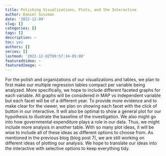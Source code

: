 ```yaml
---
title: Polishing Visualizations, Plots, and the Interactive
author: Daniel Sussman
date: '2022-12-09'
slug: []
categories: []
tags: []
description: ~
toc: yes
authors: []
series: []
lastmod: '2022-12-02T09:57:34-05:00'
featuredVideo: ~
featuredImage: ~
---
```


For the polish and organizations of our visualizations and tables, we plan to first make our multiple regression tables compact per variable being analyzed. More specifically, we hope to include different faceted graphs for each variable. \n
All graphs will be considered in MAP vs independent variable but each facet will be of a different year. \n
To provide more evidence and to make clear for the viewer, we plan on showing each facet with the click of button in our interactive. It will also be optimal to show a general plot for our hypothesis to illustrate the baseline of the investigation.\n
We also might go into how governmental expenditure plays a role in our data. Thus, we might include more analysis in another table. With so many plot ideas, it will be wise to include all of these ideas as different options to choose from. \n
As mentioned in the previous blog (blog post 7), we are still working on different ideas of plotting our analysis. We hope to translate our ideas into the interactive with selective options to keep everything tidy.

